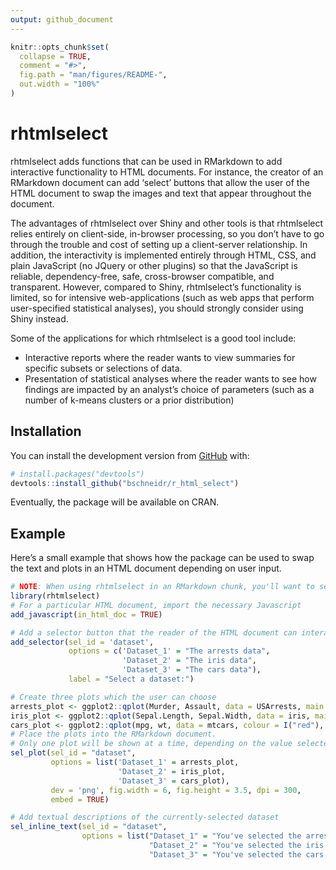 ```yaml
---
output: github_document
---
```


<!-- README.md is generated from README.Rmd. Please edit that file -->

```r
knitr::opts_chunk$set(
  collapse = TRUE,
  comment = "#>",
  fig.path = "man/figures/README-",
  out.width = "100%"
)
```
# rhtmlselect

rhtmlselect adds functions that can be used in RMarkdown to add interactive functionality to HTML documents. For instance, the creator of an RMarkdown document can add 'select' buttons that allow the user of the HTML document to swap the images and text that appear throughout the document.

The advantages of rhtmlselect over Shiny and other tools is that rhtmlselect relies entirely on client-side, in-browser processing, so you don't have to go through the trouble and cost of setting up a client-server relationship. In addition, the interactivity is implemented entirely through HTML, CSS, and plain JavaScript (no JQuery or other plugins) so that the JavaScript is reliable, dependency-free, safe, cross-browser compatible, and transparent. However, compared to Shiny, rhtmlselect's functionality is limited, so for intensive web-applications (such as web apps that perform user-specified statistical analyses), you should strongly consider using Shiny instead.

Some of the applications for which rhtmlselect is a good tool include:

* Interactive reports where the reader wants to view summaries for specific subsets or selections of data.
* Presentation of statistical analyses where the reader wants to see how findings are impacted by an analyst's choice of parameters (such as a number of k-means clusters or a prior distribution)


## Installation

You can install the development version from [GitHub](https://github.com/) with:

``` r
# install.packages("devtools")
devtools::install_github("bschneidr/r_html_select")
```
Eventually, the package will be available on CRAN.

## Example

Here's a small example that shows how the package can be used to swap the text and plots in an HTML document depending on user input.

```r
# NOTE: When using rhtmlselect in an RMarkdown chunk, you'll want to set results='asis'
library(rhtmlselect)
# For a particular HTML document, import the necessary Javascript
add_javascript(in_html_doc = TRUE)
```

```r
# Add a selector button that the reader of the HTML document can interact with
add_selector(sel_id = 'dataset',
             options = c('Dataset_1' = "The arrests data",
                         'Dataset_2' = "The iris data",
                         'Dataset_3' = "The cars data"),
             label = "Select a dataset:")
```

```r
# Create three plots which the user can choose
arrests_plot <- ggplot2::qplot(Murder, Assault, data = USArrests, main = "Arrests")
iris_plot <- ggplot2::qplot(Sepal.Length, Sepal.Width, data = iris, main = "Iris")
cars_plot <- ggplot2::qplot(mpg, wt, data = mtcars, colour = I("red"), main = "Cars")
# Place the plots into the RMarkdown document. 
# Only one plot will be shown at a time, depending on the value selected in the selector button.
sel_plot(sel_id = "dataset",
         options = list('Dataset_1' = arrests_plot,
                        'Dataset_2' = iris_plot,
                        'Dataset_3' = cars_plot),
         dev = 'png', fig.width = 6, fig.height = 3.5, dpi = 300,
         embed = TRUE)

```

```r
# Add textual descriptions of the currently-selected dataset
sel_inline_text(sel_id = "dataset",
                options = list("Dataset_1" = "You've selected the arrests data. Good choice.",
                               "Dataset_2" = "You've selected the iris data- Fisher smiles upon you.",
                               "Dataset_3" = "You've selected the cars data- may you plumb its secrets."))

```

<!-- Don't forget to commit and push the resulting figure files, so they display on GitHub! -->